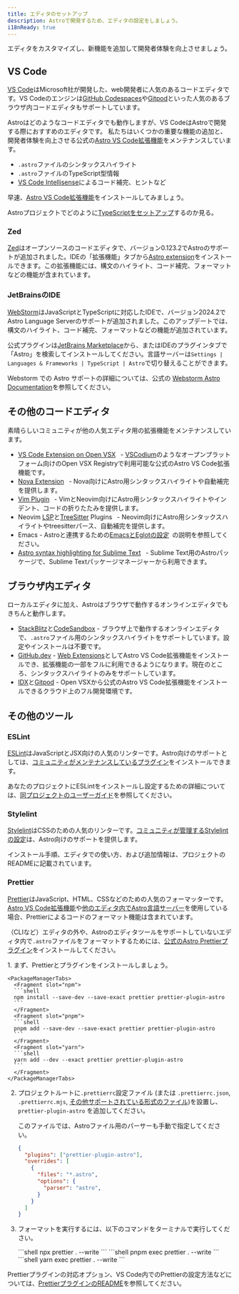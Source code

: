 ```yaml
---
title: エディタのセットアップ
description: Astroで開発するため、エディタの設定をしましょう。
i18nReady: true
---
```



エディタをカスタマイズし、新機能を追加して開発者体験を向上させましょう。

## VS Code

[VS Code](https://code.visualstudio.com/)はMicrosoft社が開発した、web開発者に人気のあるコードエディタです。VS Codeのエンジンは[GitHub Codespaces](https://github.com/features/codespaces)や[Gitpod](https://gitpod.io/)といった人気のあるブラウザ内コードエディタもサポートしています。

Astroはどのようなコードエディタでも動作しますが、VS CodeはAstroで開発する際におすすめのエディタです。 私たちはいくつかの重要な機能の追加と、開発者体験を向上させる公式の[Astro VS Code拡張機能](https://marketplace.visualstudio.com/items?itemName=astro-build.astro-vscode)をメンテナンスしています。

- `.astro`ファイルのシンタックスハイライト
- `.astro`ファイルのTypeScript型情報
- [VS Code Intellisense](https://code.visualstudio.com/docs/editor/intellisense)によるコード補完、ヒントなど

早速、[Astro VS Code拡張機能](https://marketplace.visualstudio.com/items?itemName=astro-build.astro-vscode)をインストールしてみましょう。



<ReadMore>Astroプロジェクトでどのように[TypeScriptをセットアップ](/ja/guides/typescript/)するのか見る。</ReadMore>


### Zed 

[Zed](https://zed.dev/)はオープンソースのコードエディタで、バージョン0.123.2でAstroのサポートが追加されました。IDEの「拡張機能」タブから[Astro extension](https://github.com/zed-extensions/astro)をインストールできます。この拡張機能には、構文のハイライト、コード補完、フォーマットなどの機能が含まれています。

### JetBrainsのIDE

[WebStorm](https://www.jetbrains.com/webstorm/)はJavaScriptとTypeScriptに対応したIDEで、バージョン2024.2でAstro Language Serverのサポートが追加されました。このアップデートでは、構文のハイライト、コード補完、フォーマットなどの機能が追加されています。

公式プラグインは[JetBrains Marketplace](https://plugins.jetbrains.com/plugin/20959-astro)から、またはIDEのプラグインタブで「Astro」を検索してインストールしてください。言語サーバーは`Settings | Languages & Frameworks | TypeScript | Astro`で切り替えることができます。

Webstorm での Astro サポートの詳細については、公式の [Webstorm Astro Documentation](https://www.jetbrains.com/help/webstorm/astro.html)を参照してください。

## その他のコードエディタ

素晴らしいコミュニティが他の人気エディタ用の拡張機能をメンテナンスしています。

- [VS Code Extension on Open VSX](https://open-vsx.org/extension/astro-build/astro-vscode) <span style="margin: 0.25em;"><Badge text="Official" /></span> - [VSCodium](https://vscodium.com/)のようなオープンプラットフォーム向けのOpen VSX Registryで利用可能な公式のAstro VS Code拡張機能です。
- [Nova Extension](https://extensions.panic.com/extensions/sciencefidelity/sciencefidelity.astro/)<span style="margin: 0.25em;"><Badge class="neutral-badge" text="Community" /></span> - Nova向けにAstro用シンタックスハイライトや自動補完を提供します。
- [Vim Plugin](https://github.com/wuelnerdotexe/vim-astro) <span style="margin: 0.25em;"><Badge class="neutral-badge" text="Community" /></span> - VimとNeovim向けにAstro用シンタックスハイライトやインデント、コードの折りたたみを提供します。
- Neovim [LSP](https://github.com/neovim/nvim-lspconfig/blob/master/doc/server_configurations.md#astro)と[TreeSitter](https://github.com/virchau13/tree-sitter-astro) Plugins <span style="margin: 0.25em;"><Badge class="neutral-badge" text="Community" /></span> - Neovim向けにAstro用シンタックスハイライトやtreesitterパース、自動補完を提供します。
- Emacs - Astroと連携するための[EmacsとEglotの設定](https://medium.com/@jrmjrm/configuring-emacs-and-eglot-to-work-with-astro-language-server-9408eb709ab0)<span style="margin: 0.25em;"><Badge class="neutral-badge" text="Community" /></span>の説明を参照してください。
- [Astro syntax highlighting for Sublime Text](https://packagecontrol.io/packages/Astro) <span style="margin: 0.25em;"><Badge class="neutral-badge" text="Community" /></span> - Sublime Text用のAstroパッケージで、Sublime Textパッケージマネージャーから利用できます。

## ブラウザ内エディタ

ローカルエディタに加え、Astroはブラウザで動作するオンラインエディタでもきちんと動作します。

- [StackBlitz](https://stackblitz.com/)と[CodeSandbox](https://codesandbox.io/) - ブラウザ上で動作するオンラインエディタで、`.astro`ファイル用のシンタックスハイライトをサポートしています。設定やインストールは不要です。
- [GitHub.dev](https://github.dev/) - [Web Extensions](https://code.visualstudio.com/api/extension-guides/web-extensions)としてAstro VS Code拡張機能をインストールでき、拡張機能の一部をフルに利用できるようになります。現在のところ、シンタックスハイライトのみをサポートしています。
- [IDX](https://idx.dev)と[Gitpod](https://gitpod.io/) - Open VSXから公式のAstro VS Code拡張機能をインストールできるクラウド上のフル開発環境です。

## その他のツール

### ESLint

[ESLint](https://eslint.org/)はJavaScriptとJSX向けの人気のリンターです。Astro向けのサポートとしては、[コミュニティがメンテナンスしているプラグイン](https://github.com/ota-meshi/eslint-plugin-astro)をインストールできます。

あなたのプロジェクトにESLintをインストールし設定するための詳細については、[同プロジェクトのユーザーガイド](https://ota-meshi.github.io/eslint-plugin-astro/user-guide/)を参照してください。

### Stylelint

[Stylelint](https://stylelint.io/)はCSSのための人気のリンターです。[コミュニティが管理するStylelintの設定](https://github.com/ota-meshi/stylelint-config-html)は、Astro向けのサポートを提供します。

インストール手順、エディタでの使い方、および追加情報は、プロジェクトのREADMEに記載されています。

### Prettier

[Prettier](https://prettier.io/)はJavaScript、HTML、CSSなどのための人気のフォーマッターです。[Astro VS Code拡張機能](https://marketplace.visualstudio.com/items?itemName=astro-build.astro-vscode)や[他のエディタ内でAstro言語サーバー](#その他のコードエディタ)を使用している場合、Prettierによるコードのフォーマット機能は含まれています。

（CLIなど）エディタの外や、Astroのエディタツールをサポートしていないエディタ内で`.astro`ファイルをフォーマットするためには、[公式のAstro Prettierプラグイン](https://github.com/withastro/prettier-plugin-astro)をインストールしてください。

<Steps>
1. まず、Prettierとプラグインをインストールしましょう。

    <PackageManagerTabs>
      <Fragment slot="npm">
      ```shell
      npm install --save-dev --save-exact prettier prettier-plugin-astro
      ```
      </Fragment>
      <Fragment slot="pnpm">
      ```shell
      pnpm add --save-dev --save-exact prettier prettier-plugin-astro
      ```
      </Fragment>
      <Fragment slot="yarn">
      ```shell
      yarn add --dev --exact prettier prettier-plugin-astro
      ```
      </Fragment>
    </PackageManagerTabs>

2. プロジェクトルートに`.prettierrc`設定ファイル (または `.prettierrc.json`, `.prettierrc.mjs`, [その他サポートされている形式のファイル](https://prettier.io/docs/configuration))を設置し、 `prettier-plugin-astro` を追加してください。

    このファイルでは、Astroファイル用のパーサーも手動で指定してください。

    ```json title=".prettierrc"
    {
      "plugins": ["prettier-plugin-astro"],
      "overrides": [
        {
          "files": "*.astro",
          "options": {
            "parser": "astro",
          }
        }
      ]
    }
    ```

3. フォーマットを実行するには、以下のコマンドをターミナルで実行してください。

    <PackageManagerTabs>
      <Fragment slot="npm">
      ```shell
      npx prettier . --write
      ```
      </Fragment>
      <Fragment slot="pnpm">
      ```shell
      pnpm exec prettier . --write
      ```
      </Fragment>
      <Fragment slot="yarn">
      ```shell
      yarn exec prettier . --write
      ```
      </Fragment>
    </PackageManagerTabs>
</Steps>

Prettierプラグインの対応オプション、VS Code内でのPrettierの設定方法などについては、[PrettierプラグインのREADME](https://github.com/withastro/prettier-plugin-astro/blob/main/README.md)を参照してください。
